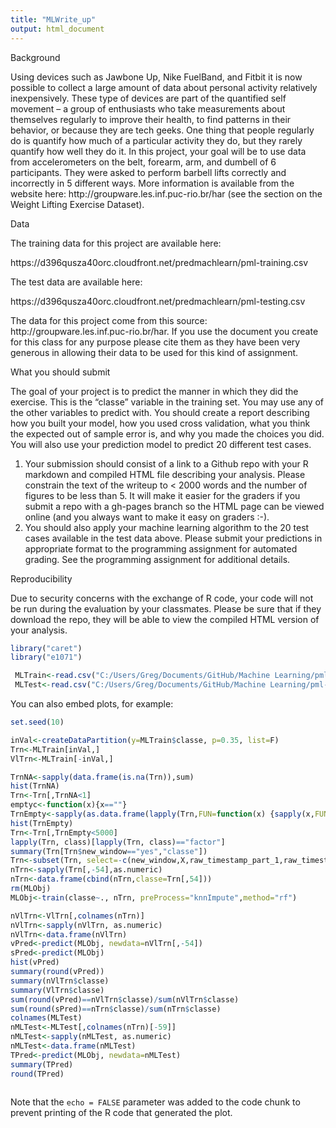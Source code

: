 ```yaml
---
title: "MLWrite_up"
output: html_document
---
```


Background

Using devices such as Jawbone Up, Nike FuelBand, and Fitbit it is now possible to collect a large amount of data about personal activity relatively inexpensively. These type of devices are part of the quantified self movement – a group of enthusiasts who take measurements about themselves regularly to improve their health, to find patterns in their behavior, or because they are tech geeks. One thing that people regularly do is quantify how much of a particular activity they do, but they rarely quantify how well they do it. In this project, your goal will be to use data from accelerometers on the belt, forearm, arm, and dumbell of 6 participants. They were asked to perform barbell lifts correctly and incorrectly in 5 different ways. More information is available from the website here: http://groupware.les.inf.puc-rio.br/har (see the section on the Weight Lifting Exercise Dataset). 


Data 

The training data for this project are available here: 

https://d396qusza40orc.cloudfront.net/predmachlearn/pml-training.csv

The test data are available here: 

https://d396qusza40orc.cloudfront.net/predmachlearn/pml-testing.csv

The data for this project come from this source: http://groupware.les.inf.puc-rio.br/har. If you use the document you create for this class for any purpose please cite them as they have been very generous in allowing their data to be used for this kind of assignment. 

What you should submit

The goal of your project is to predict the manner in which they did the exercise. This is the "classe" variable in the training set. You may use any of the other variables to predict with. You should create a report describing how you built your model, how you used cross validation, what you think the expected out of sample error is, and why you made the choices you did. You will also use your prediction model to predict 20 different test cases. 

1. Your submission should consist of a link to a Github repo with your R markdown and compiled HTML file describing your analysis. Please constrain the text of the writeup to < 2000 words and the number of figures to be less than 5. It will make it easier for the graders if you submit a repo with a gh-pages branch so the HTML page can be viewed online (and you always want to make it easy on graders :-).
2. You should also apply your machine learning algorithm to the 20 test cases available in the test data above. Please submit your predictions in appropriate format to the programming assignment for automated grading. See the programming assignment for additional details. 

Reproducibility 

Due to security concerns with the exchange of R code, your code will not be run during the evaluation by your classmates. Please be sure that if they download the repo, they will be able to view the compiled HTML version of your analysis. 

```r
library("caret")
library("e1071")

 MLTrain<-read.csv("C:/Users/Greg/Documents/GitHub/Machine Learning/pml-training.csv")
 MLTest<-read.csv("C:/Users/Greg/Documents/GitHub/Machine Learning/pml-testing.csv")

```

You can also embed plots, for example:

```r
set.seed(10)

inVal<-createDataPartition(y=MLTrain$classe, p=0.35, list=F)
Trn<-MLTrain[inVal,]
VlTrn<-MLTrain[-inVal,]

TrnNA<-sapply(data.frame(is.na(Trn)),sum)
hist(TrnNA)
Trn<-Trn[,TrnNA<1]
emptyc<-function(x){x==""}
TrnEmpty<-sapply(as.data.frame(lapply(Trn,FUN=function(x) {sapply(x,FUN=emptyc)})),sum)
hist(TrnEmpty)
Trn<-Trn[,TrnEmpty<5000]
lapply(Trn, class)[lapply(Trn, class)=="factor"]
summary(Trn[Trn$new_window=="yes","classe"])
Trn<-subset(Trn, select=-c(new_window,X,raw_timestamp_part_1,raw_timestamp_part_2,cvtd_timestamp, num_window))
nTrn<-sapply(Trn[,-54],as.numeric)
nTrn<-data.frame(cbind(nTrn,classe=Trn[,54]))
rm(MLObj)
MLObj<-train(classe~., nTrn, preProcess="knnImpute",method="rf")

nVlTrn<-VlTrn[,colnames(nTrn)]
nVlTrn<-sapply(nVlTrn, as.numeric)
nVlTrn<-data.frame(nVlTrn)
vPred<-predict(MLObj, newdata=nVlTrn[,-54])
sPred<-predict(MLObj)
hist(vPred)
summary(round(vPred))
summary(nVlTrn$classe)
summary(VlTrn$classe)
sum(round(vPred)==nVlTrn$classe)/sum(nVlTrn$classe)
sum(round(sPred)==nTrn$classe)/sum(nTrn$classe)
colnames(MLTest)
nMLTest<-MLTest[,colnames(nTrn)[-59]]
nMLTest<-sapply(nMLTest, as.numeric)
nMLTest<-data.frame(nMLTest)
TPred<-predict(MLObj, newdata=nMLTest)
summary(TPred)
round(TPred)



```

Note that the `echo = FALSE` parameter was added to the code chunk to prevent printing of the R code that generated the plot.
